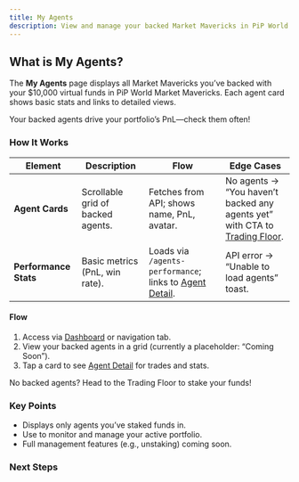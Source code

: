 ```yaml
---
title: My Agents
description: View and manage your backed Market Mavericks in PiP World
---
```



## What is My Agents?

The **My Agents** page displays all Market Mavericks you’ve backed with your $10,000 virtual funds in PiP World Market Mavericks. Each agent card shows basic stats and links to detailed views.

<Callout type="info">
  Your backed agents drive your portfolio’s PnL—check them often!
</Callout>

### How It Works

| Element | Description | Flow | Edge Cases |
|---------|-------------|------|------------|
| **Agent Cards** | Scrollable grid of backed agents. | Fetches from API; shows name, PnL, avatar. | No agents → “You haven’t backed any agents yet” with CTA to [Trading Floor](/docs/agents/trading-floor). |
| **Performance Stats** | Basic metrics (PnL, win rate). | Loads via `/agents-performance`; links to [Agent Detail](/docs/agents/agent-detail). | API error → “Unable to load agents” toast. |

#### Flow
1. Access via [Dashboard](/docs/dashboard-overview) or navigation tab.
2. View your backed agents in a grid (currently a placeholder: “Coming Soon”).
3. Tap a card to see [Agent Detail](/docs/agents/agent-detail) for trades and stats.

<Callout type="warn">
  No backed agents? Head to the Trading Floor to stake your funds!
</Callout>

### Key Points
- Displays only agents you’ve staked funds in.
- Use to monitor and manage your active portfolio.
- Full management features (e.g., unstaking) coming soon.

### Next Steps
<Cards>
  <Card title="📚 Agent Detail" href="/docs/agents/agent-detail" description="Dive into an agent’s stats." />
  <Card title="🚀 Trading Floor" href="/docs/agents/trading-floor" description="Stake or manage agents." />
  <Card title="🏆 Portfolio Management" href="/docs/dashboard/portfolio-management" description="Track your funds." />
</Cards>
